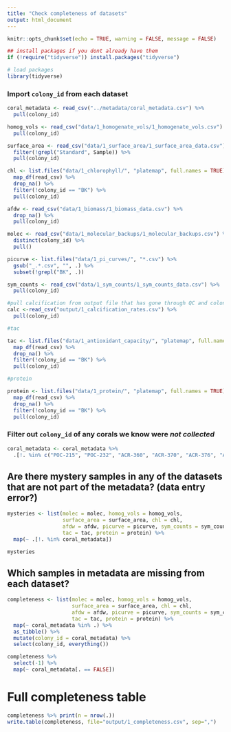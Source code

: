 ```yaml
---
title: "Check completeness of datasets"
output: html_document
---
```


```r
knitr::opts_chunk$set(echo = TRUE, warning = FALSE, message = FALSE)

## install packages if you dont already have them
if (!require("tidyverse")) install.packages("tidyverse")

# load packages
library(tidyverse)
```

### Import `colony_id` from each dataset
```r
coral_metadata <- read_csv("../metadata/coral_metadata.csv") %>% 
  pull(colony_id)

homog_vols <- read_csv("data/1_homogenate_vols/1_homogenate_vols.csv") %>% 
  pull(colony_id)

surface_area <- read_csv("data/1_surface_area/1_surface_area_data.csv") %>% 
  filter(!grepl("Standard", Sample)) %>%
  pull(colony_id)

chl <- list.files("data/1_chlorophyll/", "platemap", full.names = TRUE) %>%
  map_df(read_csv) %>%
  drop_na() %>%
  filter(!colony_id == "BK") %>%
  pull(colony_id)

afdw <- read_csv("data/1_biomass/1_biomass_data.csv") %>%
  drop_na() %>%
  pull(colony_id)

molec <- read_csv("data/1_molecular_backups/1_molecular_backups.csv") %>%
  distinct(colony_id) %>%
  pull()

picurve <- list.files("data/1_pi_curves/", "*.csv") %>%
  gsub("_.*.csv", "", .) %>%
  subset(!grepl("BK", .))

sym_counts <- read_csv("data/1_sym_counts/1_sym_counts_data.csv") %>%
  pull(colony_id)

#pull calcification from output file that has gone through QC and colony ID corrections
calc <-read_csv("output/1_calcification_rates.csv") %>%
  pull(colony_id)

#tac

tac <- list.files("data/1_antioxidant_capacity/", "platemap", full.names = TRUE) %>%
  map_df(read_csv) %>%
  drop_na() %>%
  filter(!colony_id == "BK") %>%
  pull(colony_id)

#protein

protein <- list.files("data/1_protein/", "platemap", full.names = TRUE) %>%
  map_df(read_csv) %>%
  drop_na() %>%
  filter(!colony_id == "BK") %>%
  pull(colony_id)

```

### Filter out `colony_id` of any corals we know were *not collected*
```r
coral_metadata <- coral_metadata %>%
  .[!. %in% c("POC-215", "POC-232", "ACR-360", "ACR-370", "ACR-376", "ACR-178", "ACR-347", "ACR-210", "ACR-213", "ACR-218", "ACR-220", "ACR-241", "POR-206")]
```

## Are there mystery samples in any of the datasets that are not part of the metadata? (data entry error?)
```r
mysteries <- list(molec = molec, homog_vols = homog_vols, 
                  surface_area = surface_area, chl = chl, 
                  afdw = afdw, picurve = picurve, sym_counts = sym_counts, calc = calc,
                  tac = tac, protein = protein) %>%
  map(~ .[!. %in% coral_metadata])

mysteries
```

## Which samples in metadata are missing from each dataset?
```r
completeness <- list(molec = molec, homog_vols = homog_vols, 
                     surface_area = surface_area, chl = chl, 
                     afdw = afdw, picurve = picurve, sym_counts = sym_counts, calc = calc,
                     tac = tac, protein = protein) %>%
  map(~ coral_metadata %in% .) %>%
  as_tibble() %>%
  mutate(colony_id = coral_metadata) %>%
  select(colony_id, everything())

completeness %>%
  select(-1) %>%
  map(~ coral_metadata[. == FALSE])
```

# Full completeness table
```r
completeness %>% print(n = nrow(.))
write.table(completeness, file="output/1_completeness.csv", sep=",")
```


